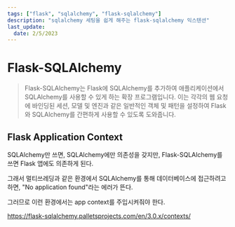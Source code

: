 ```yaml
---
tags: ["flask", "sqlalchemy", "flask-sqlalchemy"]
description: "sqlalchemy 세팅을 쉽게 해주는 flask-sqlalchemy 익스텐션"
last_update:
  date: 2/5/2023
---
```


# Flask-SQLAlchemy

> Flask-SQLAlchemy는 Flask에 SQLAlchemy를 추가하여 애플리케이션에서 SQLAlchemy를 사용할 수 있게 하는 확장 프로그램입니다. 이는 각각의 웹 요청에 바인딩된 세션, 모델 및 엔진과 같은 일반적인 객체 및 패턴을 설정하여 Flask와 SQLAlchemy를 간편하게 사용할 수 있도록 도와줍니다.

## Flask Application Context

SQLAlchemy만 쓰면, SQLAlchemy에만 의존성을 갖지만, Flask-SQLAlchemy를 쓰면 Flask 앱에도 의존하게 된다.

그래서 멀티쓰레딩과 같은 환경에서 SQLAlchemy를 통해 데이터베이스에 접근하려고 하면, "No application found"라는 에러가 뜬다.

그러므로 이런 환경에서는 app context를 주입시켜줘야 한다.

https://flask-sqlalchemy.palletsprojects.com/en/3.0.x/contexts/
